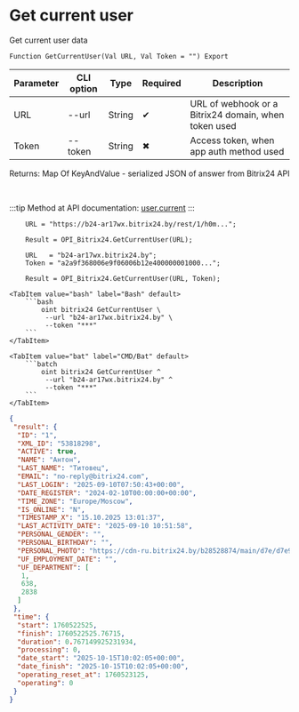 ﻿---
sidebar_position: 1
description: Get current user and other functions to work with Bitrix24 in the Open Integration Package, a free open-source integration library for 1C:Enterprise 8, OneScript and CLI
keywords: [1C, 1С, 1С:Enterprise, 1С:Enterprise 8.3, API, Integration, Services, Exchange, OneScript, CLI, Bitrix24]
---


# Get current user
 Get current user data



`Function GetCurrentUser(Val URL, Val Token = "") Export`

  | Parameter | CLI option | Type | Required | Description |
  |-|-|-|-|-|
  | URL | --url | String | &#x2714; | URL of webhook or a Bitrix24 domain, when token used |
  | Token | --token | String | &#x2716; | Access token, when app auth method used |

  
  Returns:  Map Of KeyAndValue - serialized JSON of answer from Bitrix24 API

<br/>

:::tip
Method at API documentation: [user.current](https://dev.1c-bitrix.ru/rest_help/users/user_current.php)
:::
<br/>


```bsl title="1C:Enterprise/OneScript code example"
    URL = "https://b24-ar17wx.bitrix24.by/rest/1/h0m...";

    Result = OPI_Bitrix24.GetCurrentUser(URL);

    URL   = "b24-ar17wx.bitrix24.by";
    Token = "a2a9f368006e9f06006b12e400000001000...";

    Result = OPI_Bitrix24.GetCurrentUser(URL, Token);
```
 

 <Tabs>
  
    <TabItem value="bash" label="Bash" default>
        ```bash
            oint bitrix24 GetCurrentUser \
             --url "b24-ar17wx.bitrix24.by" \
             --token "***"
        ```
    </TabItem>
  
    <TabItem value="bat" label="CMD/Bat" default>
        ```batch
            oint bitrix24 GetCurrentUser ^
             --url "b24-ar17wx.bitrix24.by" ^
             --token "***"
        ```
    </TabItem>
</Tabs>


```json title="Result"
{
 "result": {
  "ID": "1",
  "XML_ID": "53818298",
  "ACTIVE": true,
  "NAME": "Антон",
  "LAST_NAME": "Титовец",
  "EMAIL": "no-reply@bitrix24.com",
  "LAST_LOGIN": "2025-09-10T07:50:43+00:00",
  "DATE_REGISTER": "2024-02-10T00:00:00+00:00",
  "TIME_ZONE": "Europe/Moscow",
  "IS_ONLINE": "N",
  "TIMESTAMP_X": "15.10.2025 13:01:37",
  "LAST_ACTIVITY_DATE": "2025-09-10 10:51:58",
  "PERSONAL_GENDER": "",
  "PERSONAL_BIRTHDAY": "",
  "PERSONAL_PHOTO": "https://cdn-ru.bitrix24.by/b28528874/main/d7e/d7e99cf556e4ab676463dae2c00ddfbb/a7e0af6899300e3c684caeca5c334d81.jpg",
  "UF_EMPLOYMENT_DATE": "",
  "UF_DEPARTMENT": [
   1,
   638,
   2838
  ]
 },
 "time": {
  "start": 1760522525,
  "finish": 1760522525.76715,
  "duration": 0.767149925231934,
  "processing": 0,
  "date_start": "2025-10-15T10:02:05+00:00",
  "date_finish": "2025-10-15T10:02:05+00:00",
  "operating_reset_at": 1760523125,
  "operating": 0
 }
}
```
